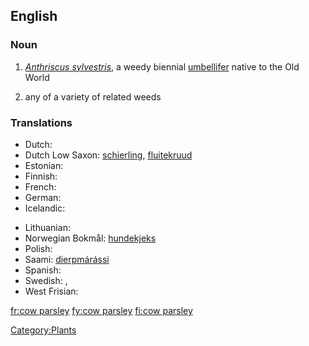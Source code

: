 ==English==

===Noun===
{{en-noun|sg=[[cow]] [[parsley]]}}
{{wikipedia}}

# ''[[Anthriscus sylvestris]]'', a weedy biennial [[umbellifer]] native to the Old World
#  {{by extension}} any of a variety of related weeds

===Translations===
{{trans-top|a weedy biennial umbellifer}}
* Dutch: {{t-|nl|fluitenkruid}}
* Dutch Low Saxon: [[schierling]], [[fluitekruud]]
* Estonian: {{t-|et|mets-harakputk}}
* Finnish: {{t-|fi|koiranputki}}
* French: {{t-|fr|anthrisque sauvage}}
* German: {{t-|de|Wiesenkerbel|m}}
* Icelandic: {{t-|is|skógarkerfill}}
{{trans-mid}}
* Lithuanian: {{t-|lt|krūminis builis}}
* Norwegian Bokmål: [[hundekjeks]]
* Polish: {{t-|pl|trybula leśna}}
* Saami: [[dierpmárássi]]
* Spanish: {{t-|es|esperifollo verde|m}}
* Swedish: {{t-|sv|hundkäx}}, {{t-|sv|hundloka|c}}
* West Frisian: {{t-|fy|piipkrûd}}
{{trans-bottom}}

[[Category:Plants]]

[[fr:cow parsley]]
[[fy:cow parsley]]
[[fi:cow parsley]]
